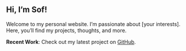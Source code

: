## Hi, I’m Sof! 

Welcome to my personal website. I’m passionate about [your interests]. Here, you’ll find my projects, thoughts, and more.

:::{.callout-note}
**Recent Work**: Check out my latest project on [GitHub](https://github.com/SofAguiar).
:::